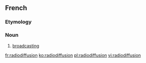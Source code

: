 ==French==

===Etymology===
{{prefix|radio|diffusion|lang=fr}}

===Noun===
{{fr-noun|f}}

# [[broadcasting]]

[[fr:radiodiffusion]]
[[ko:radiodiffusion]]
[[pl:radiodiffusion]]
[[vi:radiodiffusion]]